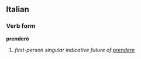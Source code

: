 ==Italian==
===Verb form===
'''prenderò'''

# ''first-person singular indicative future of [[prendere]]''